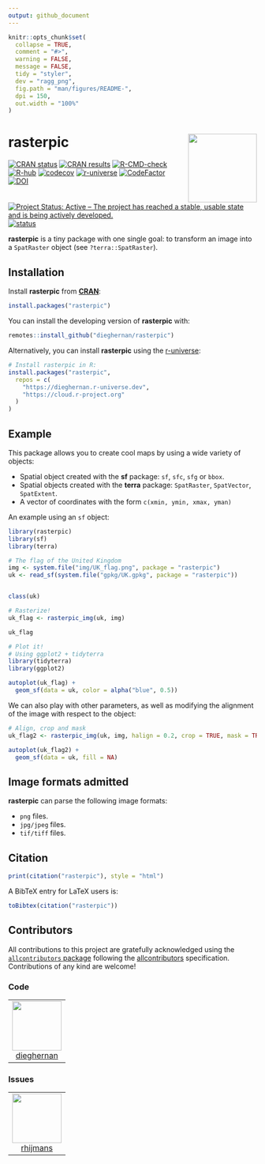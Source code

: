 ```yaml
---
output: github_document
---
```


<!-- README.md is generated from README.Rmd. Please edit that file -->

```r
knitr::opts_chunk$set(
  collapse = TRUE,
  comment = "#>",
  warning = FALSE,
  message = FALSE,
  tidy = "styler",
  dev = "ragg_png",
  fig.path = "man/figures/README-",
  dpi = 150,
  out.width = "100%"
)
```

# rasterpic <img src="man/figures/logo.png" align="right" height="139"/>

<!-- badges: start -->

[![CRAN
status](https://www.r-pkg.org/badges/version/rasterpic)](https://CRAN.R-project.org/package=rasterpic)
[![CRAN
results](https://badges.cranchecks.info/worst/rasterpic.svg)](https://cran.r-project.org/web/checks/check_results_rasterpic.html)
[![R-CMD-check](https://github.com/dieghernan/rasterpic/actions/workflows/check-full.yaml/badge.svg)](https://github.com/dieghernan/rasterpic/actions/workflows/check-full.yaml)
[![R-hub](https://github.com/dieghernan/rasterpic/actions/workflows/rhub.yaml/badge.svg)](https://github.com/dieghernan/rasterpic/actions/workflows/rhub.yaml)
[![codecov](https://codecov.io/gh/dieghernan/rasterpic/branch/main/graph/badge.svg?token=jSZ4RIsj91)](https://app.codecov.io/gh/dieghernan/rasterpic)
[![r-universe](https://dieghernan.r-universe.dev/badges/rasterpic)](https://dieghernan.r-universe.dev/rasterpic)
[![CodeFactor](https://www.codefactor.io/repository/github/dieghernan/rasterpic/badge)](https://www.codefactor.io/repository/github/dieghernan/rasterpic)
[![DOI](https://img.shields.io/badge/DOI-10.32614/CRAN.package.rasterpic-blue)](https://doi.org/10.32614/CRAN.package.rasterpic)
[![Project Status: Active -- The project has reached a stable, usable state and
is being actively
developed.](https://www.repostatus.org/badges/latest/active.svg)](https://www.repostatus.org/#active)
[![status](https://tinyverse.netlify.app/status/rasterpic)](https://CRAN.R-project.org/package=rasterpic)

<!-- badges: end -->

**rasterpic** is a tiny package with one single goal: to transform an image into
a `SpatRaster` object (see `?terra::SpatRaster`).

## Installation

Install **rasterpic** from
[**CRAN**](https://CRAN.R-project.org/package=rasterpic):

```r
install.packages("rasterpic")
```

You can install the developing version of **rasterpic** with:

```r
remotes::install_github("dieghernan/rasterpic")
```

Alternatively, you can install **rasterpic** using the
[r-universe](https://dieghernan.r-universe.dev/rasterpic):

```r
# Install rasterpic in R:
install.packages("rasterpic",
  repos = c(
    "https://dieghernan.r-universe.dev",
    "https://cloud.r-project.org"
  )
)
```

## Example

This package allows you to create cool maps by using a wide variety of objects:

-   Spatial object created with the **sf** package: `sf`, `sfc`, `sfg` or
    `bbox`.
-   Spatial objects created with the **terra** package: `SpatRaster`,
    `SpatVector`, `SpatExtent`.
-   A vector of coordinates with the form `c(xmin, ymin, xmax, yman)`

An example using an `sf` object:

```r
library(rasterpic)
library(sf)
library(terra)

# The flag of the United Kingdom
img <- system.file("img/UK_flag.png", package = "rasterpic")
uk <- read_sf(system.file("gpkg/UK.gpkg", package = "rasterpic"))


class(uk)

# Rasterize!
uk_flag <- rasterpic_img(uk, img)

uk_flag

# Plot it!
# Using ggplot2 + tidyterra
library(tidyterra)
library(ggplot2)

autoplot(uk_flag) +
  geom_sf(data = uk, color = alpha("blue", 0.5))
```

We can also play with other parameters, as well as modifying the alignment of
the image with respect to the object:

```r
# Align, crop and mask
uk_flag2 <- rasterpic_img(uk, img, halign = 0.2, crop = TRUE, mask = TRUE)

autoplot(uk_flag2) +
  geom_sf(data = uk, fill = NA)
```

## Image formats admitted

**rasterpic** can parse the following image formats:

-   `png` files.
-   `jpg/jpeg` files.
-   `tif/tiff` files.

## Citation

```r
print(citation("rasterpic"), style = "html")
```

A BibTeX entry for LaTeX users is:

```r
toBibtex(citation("rasterpic"))
```

## Contributors



<!-- ALL-CONTRIBUTORS-LIST:START - Do not remove or modify this section -->
<!-- prettier-ignore-start -->
<!-- markdownlint-disable -->

All contributions to this project are gratefully acknowledged using the [`allcontributors` package](https://github.com/ropensci/allcontributors) following the [allcontributors](https://allcontributors.org) specification. Contributions of any kind are welcome!

### Code

<table>

<tr>
<td align="center">
<a href="https://github.com/dieghernan">
<img src="https://avatars.githubusercontent.com/u/25656809?v=4" width="100px;" alt=""/>
</a><br>
<a href="https://github.com/dieghernan/rasterpic/commits?author=dieghernan">dieghernan</a>
</td>
</tr>

</table>


### Issues

<table>

<tr>
<td align="center">
<a href="https://github.com/rhijmans">
<img src="https://avatars.githubusercontent.com/u/11481397?u=c7520bbc8ee90abe741324e8c6a2f2051932dea3&v=4" width="100px;" alt=""/>
</a><br>
<a href="https://github.com/dieghernan/rasterpic/issues?q=is%3Aissue+author%3Arhijmans">rhijmans</a>
</td>
</tr>

</table>

<!-- markdownlint-enable -->
<!-- prettier-ignore-end -->
<!-- ALL-CONTRIBUTORS-LIST:END -->


